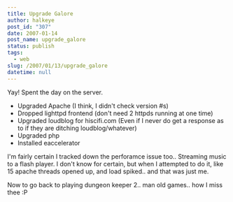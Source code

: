 ```yaml
---
title: Upgrade Galore
author: halkeye
post_id: "307"
date: 2007-01-14
post_name: upgrade_galore
status: publish
tags:
  - web
slug: /2007/01/13/upgrade_galore
datetime: null
---
```


Yay! Spent the day on the server.

* Upgraded Apache (I think, I didn't check version #s)
* Dropped lighttpd frontend (don't need 2 httpds running at one time)
* Upgraded loudblog for hiscifi.com (Even if I never do get a response as to if they are ditching loudblog/whatever)
* Upgraded php
* Installed eaccelerator

I'm fairly certain I tracked down the perforamce issue too.. Streaming music to a flash player. I don't know for certain, but when I attempted to do it, like 15 apache threads opened up, and load spiked.. and that was just me.

Now to go back to playing dungeon keeper 2.. man old games.. how I miss thee :P